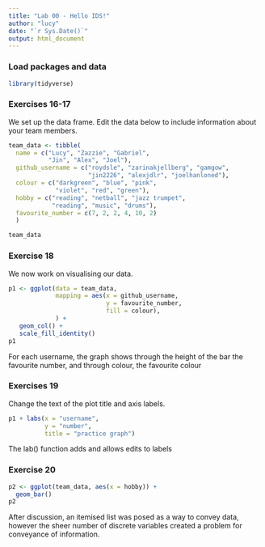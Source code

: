 ```yaml
---
title: "Lab 00 - Hello IDS!"
author: "lucy"
date: "`r Sys.Date()`"
output: html_document
---
```


### Load packages and data

```r
library(tidyverse) 
```

### Exercises 16-17

We set up the data frame. Edit the data below to include information about your team members.

```r
team_data <- tibble(
  name = c("Lucy", "Zazzie", "Gabriel", 
           "Jin", "Alex", "Joel"),
  github_username = c("roydsle", "zarinakjellberg", "gamgow", 
                      "jin2226", "alexjdlr", "joelhanloned"), 
  colour = c("darkgreen", "blue", "pink", 
             "violet", "red", "green"),
  hobby = c("reading", "netball", "jazz trumpet", 
            "reading", "music", "drums"),
  favourite_number = c(7, 2, 2, 4, 10, 2)
  )

team_data
```

### Exercise 18

We now work on visualising our data. 

```r
p1 <- ggplot(data = team_data, 
             mapping = aes(x = github_username, 
                           y = favourite_number,
                           fill = colour), 
             ) +
   geom_col() +
   scale_fill_identity()
p1
```


For each username, the graph shows through the height of the bar the favourite number, and through colour, the favourite colour

### Exercises 19

Change the text of the plot title and axis labels.

```r
p1 + labs(x = "username", 
          y = "number",
          title = "practice graph")
```

The lab() function adds and allows edits to labels

### Exercise 20

```r
p2 <- ggplot(team_data, aes(x = hobby)) +
  geom_bar()
p2
```

After discussion, an itemised list was posed as a way to convey data, however the sheer number of discrete variables created a problem for conveyance of information.

